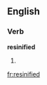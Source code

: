 ==English==

===Verb===
'''resinified'''

# {{present participle of|[[resinify]]}}

[[fr:resinified]]